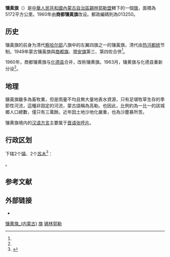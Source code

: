 {{Otheruses|subject=中国内蒙古自治区锡林郭勒盟下辖的一个旗|other=清朝八旗之一|镶黄旗}}
{{Infobox China County
| county = 镶黄旗
| usedname = 商都镶黄旗联合旗<br/>商都镶黄旗<ref name=hist>[http://www.nmxhq.gov.cn/gzxhq/lsyg/201611/t20161122_1687015.html 镶黄旗悠久的历史] 镶黄旗人民政府</ref>
| nameorigin = 清朝[[察哈爾八旗|察哈爾八旗]]
| Photo = 
| Photoname = 
| map =
| map_caption = 
| Pinyin =  Xiānghuáng Qí
| Belong = [[内蒙古自治区|内蒙古自治区]][[锡林郭勒盟|锡林郭勒盟]]
| Types = [[旗_(内蒙古)|旗]]
| admincode = 152528
| founded = 
| seat = [[新宝拉格镇|新宝拉格镇]]
| officerTitle = 
| officer = 
| officerTitle2 = 
| officer2 = 
| division = 7
| town = 5
| township = 2
| subdistrict = 
| dialect = 
| post code = 013250
| phone code = 479
| coordinate = 
| area = 4960
| area land = 
| area water = 
| census yr = 2003
| pop = 3万人
| density =  
| GDP = 
| GDP_as_of = 
| GDPPC = 
| carlicense = 蒙H
| web = www.nmxhq.gov.cn
| web_title = 镶黄旗政府网
}}
'''镶黃旗'''（{{Mong|m=ᠬᠥᠪᠡᠭᠡᠲᠦ <br>ᠰᠢᠷ᠎ᠠ <br>ᠬᠣᠰᠢᠭᠤ|k=Хөвөөт шар хошуу}}）是[[中華人民共和國|中華人民共和國]][[內蒙古自治區|內蒙古自治區]][[錫林郭勒盟|錫林郭勒盟]]轄下的一個[[旗_(内蒙古)|旗]]，面積為5172平方公里。1960年由'''商都镶黃旗'''改设。郵政編碼則為013250。

== 历史 ==
镶黃旗的前身为清代[[察哈尔部|察哈尔部]]八旗中的左翼四旗之一的镶黃旗，清代由[[热河都统|热河都统]]节制{{Fact|time=2018-04-27T18:24:37+00:00}}。1949年蒙古镶黃旗與[[商都旗|商都旗]]、[[盟安旗|盟安旗]]第三、第四佐合併<ref name=hist/>。

1960年，商都镶黄旗与[[化德县|化德县]]合并，改称镶黄旗。1963月，镶黄旗与化德县重新分设<ref name=hist/>。

==地理==
鑲黃旗雖多為畜牧業，但是雨量不均且無大量地表水資源，只有足堪牧草生存的季節性河流，這種非固定的河流，蒙古語稱為高勒。也因此，比例約為一比一的該城鄉人口總數，僅只有三萬餘。近年因土地沙地化嚴重，也為沙塵暴所苦。

镶黄旗境内的[[汉语方言|汉语方言]]主要属于[[晋语|晋语]][[张呼片|张呼片]]。

== 行政区划 ==
{{PAGENAMEBASE}}下辖2个[[行政建制镇|镇]]、2个[[苏木_(行政区划)|苏木]]<ref>{{PRC admin/ref sgc|15/25/28}}</ref>：

{{PRC admin/children|15/25/28}}。

== 参考文献 ==
{{reflist}}

== 外部链接 ==
* {{Official website|http://www.nmxhq.gov.cn/|name=镶黄旗人民政府}}

{{镶黄旗行政区划}}
{{锡林郭勒盟行政区划}}
{{内蒙古行政区划}}

[[Category:镶黄旗_(内蒙古)|]]
[[Category:锡林郭勒县级行政区|旗]]
[[Category:内蒙古自治区的旗|锡林郭勒]]
